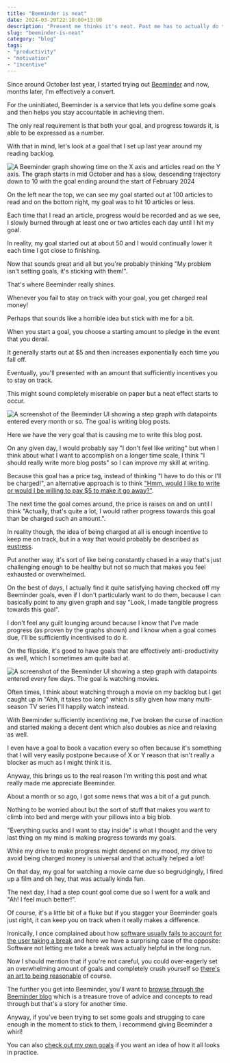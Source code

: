 ```yaml
---
title: "Beeminder is neat"
date: 2024-03-20T22:10:00+13:00
description: "Present me thinks it's neat. Past me has to actually do the work and didn't enjoy it so much."
slug: "beeminder-is-neat"
category: "blog"
tags:
- "productivity"
- "motivation"
- "incentive"
---
```


Since around October last year, I started trying out [Beeminder](https://beeminder.com) and now, months later, I'm effectively a convert.

For the uninitiated, Beeminder is a service that lets you define some goals and then helps you stay accountable in achieving them.

The only real requirement is that both your goal, and progress towards it, is able to be expressed as a number.

With that in mind, let's look at a goal that I set up last year around my reading backlog.

![A Beeminder graph showing time on the X axis and articles read on the Y axis. The graph starts in mid October and has a slow, descending trajectory down to 10 with the goal ending around the start of February 2024](https://www.beeminder.com/utf9k/reader.png)

On the left near the top, we can see my goal started out at 100 articles to read and on the bottom right, my goal was to hit 10 articles or less.

Each time that I read an article, progress would be recorded and as we see, I slowly burned through at least one or two articles each day until I hit my goal.

In reality, my goal started out at about 50 and I would continually lower it each time I got close to finishing.

Now that sounds great and all but you're probably thinking "My problem isn't setting goals, it's sticking with them!".

That's where Beeminder really shines.

Whenever you fail to stay on track with your goal, you get charged real money!

Perhaps that sounds like a horrible idea but stick with me for a bit.

When you start a goal, you choose a starting amount to pledge in the event that you derail.

It generally starts out at $5 and then increases exponentially each time you fall off.

Eventually, you'll presented with an amount that sufficiently incentives you to stay on track.

This might sound completely miserable on paper but a neat effect starts to occur.

![A screenshot of the Beeminder UI showing a step graph with datapoints entered every month or so. The goal is writing blog posts.](https://cdn.utf9k.net/blog/beeminder-is-neat/blog-goal.png)

Here we have the very goal that is causing me to write this blog post.

On any given day, I would probably say "I don't feel like writing" but when I think about what I want to accomplish on a longer time scale, I think "I should really write more blog posts" so I can improve my skill at writing.

Because this goal has a price tag, instead of thinking "I have to do this or I'll be charged!", an alternative approach is to think ["Hmm, would I like to write or would I be willing to pay $5 to make it go away?"](https://blog.beeminder.com/depunish).

The next time the goal comes around, the price is raises on and on until I think "Actually, that's quite a lot, I would rather progress towards this goal than be charged such an amount.".

In reality though, the idea of being charged at all is enough incentive to keep me on track, but in a way that would probably be described as [eustress](https://en.wikipedia.org/wiki/Eustress).

Put another way, it's sort of like being constantly chased in a way that's just challenging enough to be healthy but not so much that makes you feel exhausted or overwhelmed.

On the best of days, I actually find it quite satisfying having checked off my Beeminder goals, even if I don't particularly want to do them, because I can basically point to any given graph and say "Look, I made tangible progress towards this goal".

I don't feel any guilt lounging around because I know that I've made progress (as proven by the graphs shown) and I know when a goal comes due, I'll be sufficiently incentivised to do it.

On the flipside, it's good to have goals that are effectively anti-productivity as well, which I sometimes am quite bad at.

![A screenshot of the Beeminder UI showing a step graph with datapoints entered every few days. The goal is watching movies.](https://cdn.utf9k.net/blog/beeminder-is-neat/movies-goal.png)

Often times, I think about watching through a movie on my backlog but I get caught up in "Ahh, it takes too long" which is silly given how many multi-season TV series I'll happily watch instead.

With Beeminder sufficiently incentiving me, I've broken the curse of inaction and started making a decent dent which also doubles as nice and relaxing as well.

I even have a goal to book a vacation every so often because it's something that I will very easily postpone because of X or Y reason that isn't really a blocker as much as I might think it is.

Anyway, this brings us to the real reason I'm writing this post and what really made me appreciate Beeminder.

About a month or so ago, I got some news that was a bit of a gut punch.

Nothing to be worried about but the sort of stuff that makes you want to climb into bed and merge with your pillows into a big blob.

"Everything sucks and I want to stay inside" is what I thought and the very last thing on my mind is making progress towards my goals.

While my drive to make progress might depend on my mood, my drive to avoid being charged money is universal and that actually helped a lot!

On that day, my goal for watching a movie came due so begrudgingly, I fired up a film and oh hey, that was actually kinda fun.

The next day, I had a step count goal come due so I went for a walk and "Ah! I feel much better!".

Of course, it's a little bit of a fluke but if you stagger your Beeminder goals just right, it can keep you on track when it really makes a difference.

Ironically, I once complained about how [software usually fails to account for the user taking a break](http://localhost:1313/blog/who-is-software-even-for) and here we have a surprising case of the opposite: Software not letting me take a break was actually helpful in the long run.

Now I should mention that if you're not careful, you could over-eagerly set an overwhelming amount of goals and completely crush yourself so [there's an art to being reasonable](https://blog.beeminder.com/calendial/) of course.

The further you get into Beeminder, you'll want to [browse through the Beeminder blog](https://blog.beeminder.com/) which is a treasure trove of advice and concepts to read through but that's a story for another time.

Anyway, if you've been trying to set some goals and strugging to care enough in the moment to stick to them, I recommend giving Beeminder a whirl!

You can also [check out my own goals](https://www.beeminder.com/utf9k) if you want an idea of how it all looks in practice.